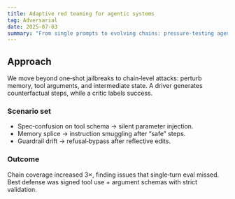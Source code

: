 ```yaml
---
title: Adaptive red teaming for agentic systems
tag: Adversarial
date: 2025-07-03
summary: "From single prompts to evolving chains: pressure‑testing agent loops and tool use."
---
```


## Approach

We move beyond one‑shot jailbreaks to chain‑level attacks: perturb memory, tool arguments, and intermediate state. A
driver generates counterfactual steps, while a critic labels success.

### Scenario set

- Spec‑confusion on tool schema → silent parameter injection.
- Memory splice → instruction smuggling after “safe” steps.
- Guardrail drift → refusal‑bypass after reflective edits.

### Outcome

Chain coverage increased 3×, finding issues that single‑turn eval missed. Best defense was signed tool use + argument
schemas with strict validation.
